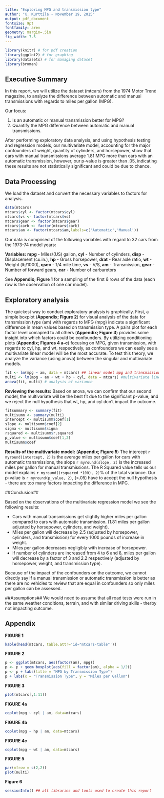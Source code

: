 ```yaml
---
title: "Exploring MPG and transmission type"
author: "K. Kurttila - November 19, 2015"
output: pdf_document
fontsize: 9pt
fontfamily: arev
geometry: margin=.5in
fig_width: 7.5
---
```


```r
library(knitr) # for pdf creation
library(ggplot2) # for graphing
library(datasets) # for managing dataset
library(broman)
```
## Executive Summary ##

In this report, we will utilize the dataset (mtcars) from the 1974 Motor Trend magazine, to analyze the difference between automatic and manual transmissions with regards to miles per gallon (MPG). 

Our focus:

1. Is an automatic or manual transmission better for MPG?
2. Quantify the MPG difference between automatic and manual transmissions.

After performing exploratory data analysis, and using hypothesis testing and regression models, our multivariate model, accounting for the major confounders of weight, quantity of cylinders, and horsepower, show that cars with manual transmissions average 1.81 MPG more than cars with an automatic transmission, however, our p-value is greater than .05, indicating these results are not statistically significant and could be due to chance. 

## Data Processing ##
We load the dataset and convert the necessary variables to factors for analysis.
```r
data(mtcars)
mtcars$cyl <- factor(mtcars$cyl)
mtcars$vs <- factor(mtcars$vs)
mtcars$gear <- factor(mtcars$gear)
mtcars$carb <- factor(mtcars$carb)
mtcars$am <- factor(mtcars$am,labels=c('Automatic','Manual'))
```

Our data is comprised of the following variables with regard to 32 cars from the 1973-74 model years:

**Variables:**
**mpg** - Miles/(US) gallon,
**cyl** - Number of cylinders,
**disp** - Displacement (cu.in.),
**hp** - Gross horsepower,
**drat** - Rear axle ratio,
**wt** - Weight (lb/1000),
**qsec** - 1/4 mile time,
**vs** - V/S,
**am** - Transmission,
**gear** - Number of forward gears,
**car** - Number of carburetors

See **Appendix; Figure 1** for a sampling of the first 6 rows of the data (each row is the observation of one car model).


## Exploratory analysis##
The quickest way to conduct exploratory analysis is graphically. First, a simple boxplot (**Appendix; Figure 2**) for visual analysis of the data for transmission type (am) with regards to MPG (mpg) indicate a significant difference in mean values based on transmission type. A pairs plot for each factor level comapred to all others (**Appendix; Figure 3**) provides some insight into which factors could be confounders. By utilizing conditioning plots (**Appendix; Figures 4 a-c**) focusing on MPG, given transmission, with regards to cyl, hp, and wt, respectively, as confounders we can easily see a multivariate linear model will be the most accurate. To test this theory, we analyze the variance (using anova) between the singular and multivariate models.

```r
fit <- lm(mpg ~ am, data = mtcars) ## linear model mpg and transmission
multi <- lm(mpg ~ am + wt + hp + cyl, data = mtcars) #multivariate linear model 
anova(fit, multi) # analysis of variance
```
**Reviewing the results:**
Based on anova, we can confirm that our second model, the multivariate will be the best fit due to the significant p-value, and we reject the null hypothesis that wt, hp, and cyl don't impact the outcome.

```r
fitsummary <- summary(fit)
multisumm <- summary(multi)
intercept <- multisumm$coef[1]
slope <- multisumm$coef[2]
sigma <- multisumm$sigma
rsquared <- multisumm$r.squared
p_value <- multisumm$coef[1,2]
multisumm$coef
```
**Results of the multivariate model:**
(**Appendix; Figure 5**)
The intercept `r myround(intercept, 2)` is the average miles per gallon for cars with automatic transmissions, the slope `r myround(slope, 2)` is the increased miles per gallon for manual transmissions. 
The R Squared value tells us our model explains `r myround((rsquared *100), 2)`% of the total variance.
Our p-value is `r myround(p_value, 2)`, (>.05) have to accept the null hypothesis - there are too many factors impacting the difference in MPG. 

##Conclusion##

Based on the observations of the multivariate regression model we see the following results:

* Cars with manual transmissions get slightly higher miles per gallon compared to cars with automatic transmission. (1.81 miles per gallon adjusted by horsepower, cylinders, and weight).
* Miles per gallon will decrease by 2.5 (adjusted by horsepower, cylinders, and transmission) for every 1000 pounds of increase in weight.
* Miles per gallon decreases negligibly with increase of horsepower.
* If number of cylinders are increased from 4 to 6 and 8, miles per gallon will decrease by a factor of 3 and 2.2 respectively (adjusted by horsepower, weight, and transmission type).

Because of the impact of the confounders on the outcome, we cannot directly say if a manual transmission or automatic transmission is better as there are no vehicles to review that are equal in confounders so only miles per gallon can be assessed.

##Assumptions##
We would need to assume that all road tests were run in the same weather conditions, terrain, and with similar driving skills - therby not impacting outcome.

## Appendix##
**FIGURE 1** 

```r
kable(head(mtcars, table.attr='id="mtcars-table"'))
```

\newpage

**FIGURE 2 **

```r
p <- ggplot(mtcars, aes(factor(am), mpg))
p <- p + geom_boxplot(aes(fill = factor(am), alpha = 1/2)) 
p <- p + labs(title = "MPG by Transmission Type") 
p + labs(x = "Transmission Type", y = "Miles per Gallon")
```

**FIGURE 3 **

```r
plot(mtcars[,1:11])
```

**FIGURE 4a **

```r
coplot(mpg ~ cyl | am, data=mtcars)
```

\newpage

**FIGURE 4b **

```r
coplot(mpg ~ hp | am, data=mtcars)
```


**FIGURE 4c **

```r
coplot(mpg ~ wt | am, data=mtcars)
```

\newpage

**FIGURE 5 **

```r
par(mfrow = c(2,2))
plot(multi)
```
**Figure 6 **

```r
sessionInfo() ## all libraries and tools used to create this report
```

